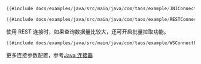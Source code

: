 ```java title="原生连接"
{{#include docs/examples/java/src/main/java/com/taos/example/JNIConnectExample.java}}
```

```java title="REST 连接"
{{#include docs/examples/java/src/main/java/com/taos/example/RESTConnectExample.java:main}}
```

使用 REST 连接时，如果查询数据量比较大，还可开启批量拉取功能。

```java title="开启批量拉取功能" {4}
{{#include docs/examples/java/src/main/java/com/taos/example/WSConnectExample.java:main}}
```

更多连接参数配置，参考[Java 连接器](../../reference/connector/java)
